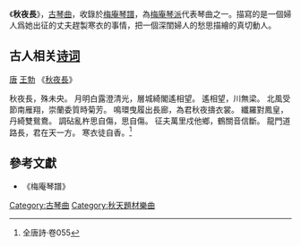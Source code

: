 {{unreferenced|time=2016-08-23T06:32:26+00:00}}
《'''秋夜長'''》，[[古琴曲|古琴曲]]，收錄於[[梅庵琴譜|梅庵琴譜]]，為[[梅庵琴派|梅庵琴派]]代表琴曲之一。描寫的是一個婦人爲她出征的丈夫趕製寒衣的事情，把一個深閨婦人的愁思描繪的真切動人。

==古人相关[[诗|诗]][[词|词]]==
[[唐|唐]] [[王勃|王勃]] 《[[秋夜長|秋夜長]]》

秋夜長，殊未央。
月明白露澄清光，層城綺閣遙相望。
遙相望，川無梁。
北風受節南雁翔，崇蘭委質時菊芳。
鳴環曳履出長廊，為君秋夜擣衣裳。
纖羅對鳳皇，丹綺雙鴛鴦。
調砧亂杵思自傷，思自傷。
征夫萬里戍他鄉，鶴關音信斷。
龍門道路長，君在天一方。
寒衣徒自香。<ref>全唐詩·卷055</ref>

==參考文獻==
*《梅庵琴譜》
{{reflist}}
[[Category:古琴曲|Category:古琴曲]]
[[Category:秋天題材樂曲|Category:秋天題材樂曲]]